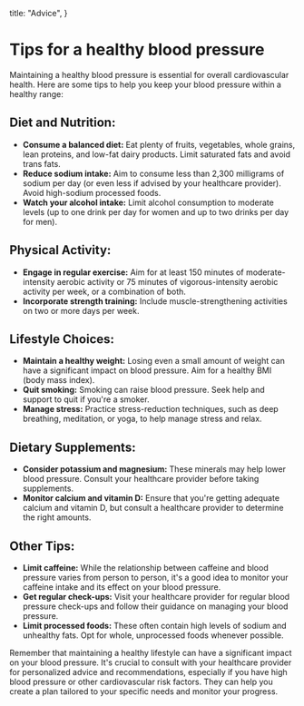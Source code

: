   title: "Advice",
}

# Tips for a healthy blood pressure

Maintaining a healthy blood pressure is essential for overall cardiovascular health. Here are some tips to help you keep your blood pressure within a healthy range:

## Diet and Nutrition:

- **Consume a balanced diet:** Eat plenty of fruits, vegetables, whole grains, lean proteins, and low-fat dairy products. Limit saturated fats and avoid trans fats.
- **Reduce sodium intake:** Aim to consume less than 2,300 milligrams of sodium per day (or even less if advised by your healthcare provider). Avoid high-sodium processed foods.
- **Watch your alcohol intake:** Limit alcohol consumption to moderate levels (up to one drink per day for women and up to two drinks per day for men).

## Physical Activity:

- **Engage in regular exercise:** Aim for at least 150 minutes of moderate-intensity aerobic activity or 75 minutes of vigorous-intensity aerobic activity per week, or a combination of both.
- **Incorporate strength training:** Include muscle-strengthening activities on two or more days per week.

## Lifestyle Choices:

- **Maintain a healthy weight:** Losing even a small amount of weight can have a significant impact on blood pressure. Aim for a healthy BMI (body mass index).
- **Quit smoking:** Smoking can raise blood pressure. Seek help and support to quit if you're a smoker.
- **Manage stress:** Practice stress-reduction techniques, such as deep breathing, meditation, or yoga, to help manage stress and relax.

## Dietary Supplements:

- **Consider potassium and magnesium:** These minerals may help lower blood pressure. Consult your healthcare provider before taking supplements.
- **Monitor calcium and vitamin D:** Ensure that you're getting adequate calcium and vitamin D, but consult a healthcare provider to determine the right amounts.

## Other Tips:

- **Limit caffeine:** While the relationship between caffeine and blood pressure varies from person to person, it's a good idea to monitor your caffeine intake and its effect on your blood pressure.
- **Get regular check-ups:** Visit your healthcare provider for regular blood pressure check-ups and follow their guidance on managing your blood pressure.
- **Limit processed foods:** These often contain high levels of sodium and unhealthy fats. Opt for whole, unprocessed foods whenever possible.

Remember that maintaining a healthy lifestyle can have a significant impact on your blood pressure. It's crucial to consult with your healthcare provider for personalized advice and recommendations, especially if you have high blood pressure or other cardiovascular risk factors. They can help you create a plan tailored to your specific needs and monitor your progress.
